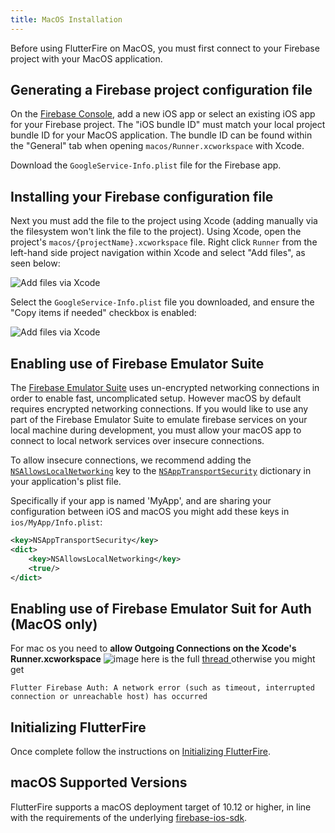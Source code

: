 ```yaml
---
title: MacOS Installation
---
```


Before using FlutterFire on MacOS, you must first connect to your Firebase project with your MacOS application.

## Generating a Firebase project configuration file

On the [Firebase Console](https://console.firebase.google.com/project/_/overview), add a new iOS app or select an
existing iOS app for your Firebase project. The "iOS bundle ID" must match your local project bundle ID for your MacOS application. The bundle ID
can be found within the "General" tab when opening `macos/Runner.xcworkspace` with Xcode.

Download the `GoogleService-Info.plist` file for the Firebase app.

## Installing your Firebase configuration file

Next you must add the file to the project using Xcode (adding manually via the filesystem won't link the file to the
project). Using Xcode, open the project's `macos/{projectName}.xcworkspace` file. Right click `Runner` from the left-hand
side project navigation within Xcode and select "Add files", as seen below:

<Image
  src="ios-xcode-copy-items.png"
  alt="Add files via Xcode"
  caption={false}
/>

Select the `GoogleService-Info.plist` file you downloaded, and ensure the "Copy items if needed" checkbox is enabled:

<Image
  src="ios-xcode-copy-items.png"
  alt="Add files via Xcode"
  caption={false}
/>

## Enabling use of Firebase Emulator Suite

The [Firebase Emulator Suite](https://firebase.google.com/docs/emulator-suite) uses un-encrypted networking connections in order to enable fast, uncomplicated setup. However macOS by default requires encrypted networking connections. If you would like to use any part of the Firebase Emulator Suite to emulate firebase services on your local machine during development, you must allow your macOS app to connect to local network services over insecure connections.

To allow insecure connections, we recommend adding the [`NSAllowsLocalNetworking`](https://developer.apple.com/documentation/bundleresources/information_property_list/nsapptransportsecurity/nsallowslocalnetworking) key to the [`NSAppTransportSecurity`](https://developer.apple.com/documentation/bundleresources/information_property_list/nsapptransportsecurity) dictionary in your application's plist file.

Specifically if your app is named 'MyApp', and are sharing your configuration between iOS and macOS you might add these keys in `ios/MyApp/Info.plist`:

```xml
<key>NSAppTransportSecurity</key>
<dict>
    <key>NSAllowsLocalNetworking</key>
    <true/>
</dict>
```
## Enabling use of Firebase Emulator Suit for Auth (MacOS only)
For mac os you need to **allow Outgoing Connections on the Xcode's Runner.xcworkspace** 
![image](https://user-images.githubusercontent.com/12681781/121333660-d1330500-c93a-11eb-8fb6-b1d803b9c7bb.png)
here is the full [thread ](https://stackoverflow.com/a/66008698/6133329)
otherwise you might get
```
Flutter Firebase Auth: A network error (such as timeout, interrupted connection or unreachable host) has occurred
```


## Initializing FlutterFire

Once complete follow the instructions on [Initializing FlutterFire](../overview.mdx#initializing-flutterfire).

## macOS Supported Versions

FlutterFire supports a macOS deployment target of 10.12 or higher, in line with the requirements of the underlying [firebase-ios-sdk](https://firebase.google.com/docs/ios/setup).
